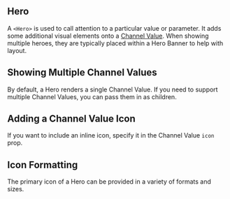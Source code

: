 
## Hero

A `<Hero>` is used to call attention to a particular value or parameter. It adds some additional visual elements onto a [Channel Value](/components/channel-value/examples). When showing multiple heroes, they are typically placed within a Hero Banner to help with layout.

<HeroBanner />

## Showing Multiple Channel Values

By default, a Hero renders a single Channel Value. If you need to support multiple Channel Values, you can pass them in as children.

<HeroWithChannelValue />

## Adding a Channel Value Icon

If you want to include an inline icon, specify it in the Channel Value `icon` prop.

<HeroWithSecondaryIcon />

## Icon Formatting

The primary icon of a Hero can be provided in a variety of formats and sizes.

<HeroBannerWithIconSize />
